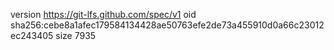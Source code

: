 version https://git-lfs.github.com/spec/v1
oid sha256:cebe8a1afec179584134428ae50763efe2de73a455910d0a66c23012ec243405
size 7935

